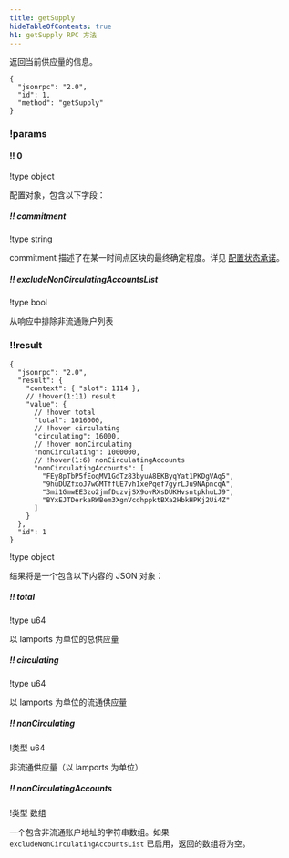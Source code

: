 ```yaml
---
title: getSupply
hideTableOfContents: true
h1: getSupply RPC 方法
---
```


返回当前供应量的信息。

<APIMethod>

```jsonc !!request curl
{
  "jsonrpc": "2.0",
  "id": 1,
  "method": "getSupply"
}
```

### !params

#### !! 0

!type object

配置对象，包含以下字段：

##### !! commitment

!type string

commitment 描述了在某一时间点区块的最终确定程度。详见
[配置状态承诺](/docs/rpc#configuring-state-commitment)。

##### !! excludeNonCirculatingAccountsList

!type bool

从响应中排除非流通账户列表

### !!result

```jsonc !response
{
  "jsonrpc": "2.0",
  "result": {
    "context": { "slot": 1114 },
    // !hover(1:11) result
    "value": {
      // !hover total
      "total": 1016000,
      // !hover circulating
      "circulating": 16000,
      // !hover nonCirculating
      "nonCirculating": 1000000,
      // !hover(1:6) nonCirculatingAccounts
      "nonCirculatingAccounts": [
        "FEy8pTbP5fEoqMV1GdTz83byuA8EKByqYat1PKDgVAq5",
        "9huDUZfxoJ7wGMTffUE7vh1xePqef7gyrLJu9NApncqA",
        "3mi1GmwEE3zo2jmfDuzvjSX9ovRXsDUKHvsntpkhuLJ9",
        "BYxEJTDerkaRWBem3XgnVcdhppktBXa2HbkHPKj2Ui4Z"
      ]
    }
  },
  "id": 1
}
```

!type object

结果将是一个包含以下内容的 JSON 对象：

##### !! total

!type u64

以 lamports 为单位的总供应量

##### !! circulating

!type u64

以 lamports 为单位的流通供应量

##### !! nonCirculating

!类型 u64

非流通供应量（以 lamports 为单位）

##### !! nonCirculatingAccounts

!类型 数组

一个包含非流通账户地址的字符串数组。如果 `excludeNonCirculatingAccountsList` 已启用，返回的数组将为空。

</APIMethod>
